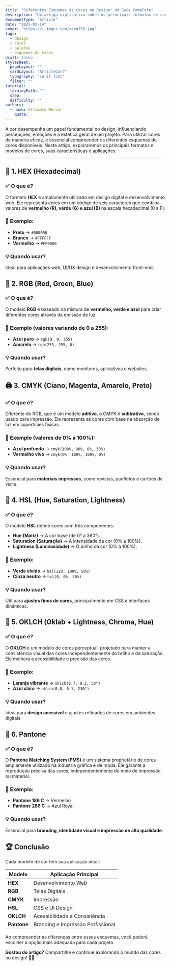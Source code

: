 ```yaml
---
title: "Diferentes Esquemas de Cores no Design: Um Guia Completo"
description: "Um artigo explicativo sobre os principais formatos de cores utilizados no design, como HEX, Pantone, CMYK, OKLCH, HSL e outros."
documentType: "article"
date: "2025-03-14"
cover: "https://i.imgur.com/xeeqfEG.jpg"
tags:
  - design
  - cores
  - paletas
  - esquemas de cores
draft: false
stylesheet:
  pageLayout: ""
  cardLayout: "ArticleCard"
  typography: "serif-font"
  filter: ""
tutorial:
  lerningPath: ""
  step:
  difficulty: ""
authors:
  - name: Ultimate Mercer
    quote:
---
```


A cor desempenha um papel fundamental no design, influenciando percepções, emoções e a estética geral de um projeto. Para utilizar cores de maneira eficaz, é essencial compreender os diferentes esquemas de cores disponíveis. Neste artigo, exploraremos os principais formatos e modelos de cores, suas características e aplicações.

---

## 🔹 **1. HEX (Hexadecimal)**

### ✅ O que é?

O formato **HEX** é amplamente utilizado em design digital e desenvolvimento web. Ele representa cores em um código de seis caracteres que combina valores de **vermelho (R), verde (G) e azul (B)** na escala hexadecimal (0 a F).

### 🎯 Exemplo:

- **Preto** → `#000000`
- **Branco** → `#FFFFFF`
- **Vermelho** → `#FF0000`

### 💡 Quando usar?

Ideal para aplicações web, UI/UX design e desenvolvimento front-end.

## 🎨 **2. RGB (Red, Green, Blue)**

### ✅ O que é?

O modelo **RGB** é baseado na mistura de **vermelho, verde e azul** para criar diferentes cores através da emissão de luz.

### 🎯 Exemplo (valores variando de 0 a 255):

- **Azul puro** → `rgb(0, 0, 255)`
- **Amarelo** → `rgb(255, 255, 0)`

### 💡 Quando usar?

Perfeito para **telas digitais**, como monitores, aplicativos e websites.

## 🖨️ **3. CMYK (Ciano, Magenta, Amarelo, Preto)**

### ✅ O que é?

Diferente do RGB, que é um modelo **aditivo**, o CMYK é **subtrativo**, sendo usado para impressão. Ele representa as cores com base na absorção de luz em superfícies físicas.

### 🎯 Exemplo (valores de 0% a 100%):

- **Azul profundo** → `cmyk(100%, 80%, 0%, 30%)`
- **Vermelho vivo** → `cmyk(0%, 100%, 100%, 0%)`

### 💡 Quando usar?

Essencial para **materiais impressos**, como revistas, panfletos e cartões de visita.

## 🎨 **4. HSL (Hue, Saturation, Lightness)**

### ✅ O que é?

O modelo **HSL** define cores com três componentes:

- **Hue (Matiz)** → A cor base (de 0° a 360°).
- **Saturation (Saturação)** → A intensidade da cor (0% a 100%).
- **Lightness (Luminosidade)** → O brilho da cor (0% a 100%).

### 🎯 Exemplo:

- **Verde vívido** → `hsl(120, 100%, 50%)`
- **Cinza neutro** → `hsl(0, 0%, 50%)`

### 💡 Quando usar?

Útil para **ajustes finos de cores**, principalmente em CSS e interfaces dinâmicas.

## 🌈 **5. OKLCH (Oklab + Lightness, Chroma, Hue)**

### ✅ O que é?

O **OKLCH** é um modelo de cores perceptual, projetado para manter a consistência visual das cores independentemente do brilho e da saturação. Ele melhora a acessibilidade e precisão das cores.

### 🎯 Exemplo:

- **Laranja vibrante** → `oklch(0.7, 0.2, 50°)`
- **Azul claro** → `oklch(0.8, 0.1, 230°)`

### 💡 Quando usar?

Ideal para **design acessível** e ajustes refinados de cores em ambientes digitais.

## 🎨 **6. Pantone**

### ✅ O que é?

O **Pantone Matching System (PMS)** é um sistema proprietário de cores amplamente utilizado na indústria gráfica e de moda. Ele garante a reprodução precisa das cores, independentemente do meio de impressão ou material.

### 🎯 Exemplo:

- **Pantone 186 C** → Vermelho
- **Pantone 286 C** → Azul Royal

### 💡 Quando usar?

Essencial para **branding, identidade visual e impressão de alta qualidade**.

## 🏆 **Conclusão**

Cada modelo de cor tem sua aplicação ideal:

| Modelo      | Aplicação Principal               |
| ----------- | --------------------------------- |
| **HEX**     | Desenvolvimento Web               |
| **RGB**     | Telas Digitais                    |
| **CMYK**    | Impressão                         |
| **HSL**     | CSS e UI Design                   |
| **OKLCH**   | Acessibilidade e Consistência     |
| **Pantone** | Branding e Impressão Profissional |

Ao compreender as diferenças entre esses esquemas, você poderá escolher a opção mais adequada para cada projeto.

**Gostou do artigo?** Compartilhe e continue explorando o mundo das cores no design! 🎨✨
